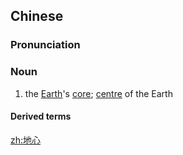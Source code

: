 ==Chinese==
{{zh-forms}}
{{wikipedia|lang=zh}}

===Pronunciation===
{{zh-pron
|m=dìxīn
|c=dei6 sam1
|mn=tē-sim/tōe-sim
|cat=n
}}

===Noun===
{{zh-noun}}

# the [[Earth]]'s [[core]]; [[centre]] of the Earth

====Derived terms====
{{zh-der|地心說|地心引力}}

[[zh:地心]]
